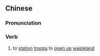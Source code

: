==Chinese==
{{zh-forms|s=屯垦}}

===Pronunciation===
{{zh-pron
|m=túnkěn
|c=tyun4 han2
|mn=qz:tûn-khún/xm,zz:thûn-khún
|cat=v
}}

===Verb===
{{zh-verb}}

# to [[station]] [[troop]]s to [[open up]] [[wasteland]]